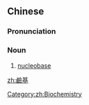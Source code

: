 {{also|碱基}}
==Chinese==
{{zh-forms|s=碱基}}
{{wikipedia|lang=zh}}

===Pronunciation===
{{zh-pron
|m=jiǎnjī
|cat=n
}}

===Noun===
{{zh-noun}}

# [[nucleobase]]

[[Category:zh:Biochemistry]]

[[zh:鹼基]]